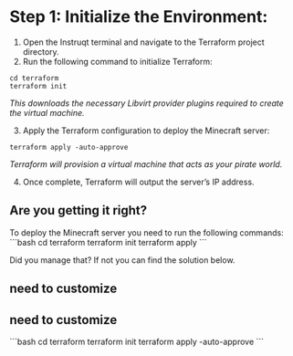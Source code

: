 # Step 1: Initialize the Environment:
 1. Open the Instruqt terminal and navigate to the Terraform project directory.
 2. Run the following command to initialize Terraform:

 ```
cd terraform
terraform init
```
*_This downloads the necessary Libvirt provider plugins required to create the virtual machine_.*

3. Apply the Terraform configuration to deploy the Minecraft server:

```
terraform apply -auto-approve
```
*_Terraform will provision a virtual machine that acts as your pirate world_.*

4. Once complete, Terraform will output the server’s IP address.

## Are you getting it right?

<Task id="apply_terraform_configuration">
To deploy the Minecraft server you need to run the following commands:
```bash
cd terraform
terraform init
terraform apply
```
</Task>



Did you manage that? If not you can find the solution below.

## need to customize

## need to customize

<Solution title="Solution: terraform apply">
```bash
cd terraform
terraform init
terraform apply -auto-approve
```
</Solution>